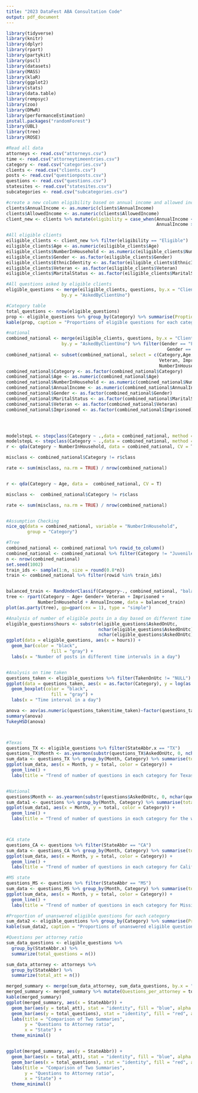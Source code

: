 ```yaml
---
title: "2023 DataFest ABA Consultation Code"
output: pdf_document
---
```


```r
library(tidyverse)
library(knitr)
library(dplyr)
library(rpart)
library(partykit)
library(pscl)
library(datasets)
library(MASS)
library(klaR)
library(ggplot2)
library(stats)
library(data.table)
library(rempsyc)
library(zoo)
library(DMwR)
library(performanceEstimation)
install.packages("randomForest")
library(UBL)
library(tree)
library(ROSE)

#Read all data
attorneys <- read.csv("attorneys.csv")
time <- read.csv("attorneytimeentries.csv")
category <- read.csv("categories.csv")
clients <- read.csv("clients.csv")
posts <- read.csv("questionposts.csv")
questions <- read.csv("questions.csv")
statesites <- read.csv("statesites.csv")
subcategories <- read.csv("subcategories.csv")

#create a new column eligibility based on annual income and allowed income
clients$AnnualIncome <- as.numeric(clients$AnnualIncome)
clients$AllowedIncome <- as.numeric(clients$AllowedIncome)
client_new <- clients %>% mutate(eligibility = case_when(AnnualIncome <= AllowedIncome ~ "Eligible",
                                                         AnnualIncome > AllowedIncome ~ "Ineligible"))

#All eligible clients
eiligible_clients <- client_new %>% filter(eligibility == "Eligible")
eiligible_clients$Age <- as.numeric(eiligible_clients$Age)
eiligible_clients$NumberInHousehold <- as.numeric(eiligible_clients$NumberInHousehold)
eiligible_clients$Gender <- as.factor(eiligible_clients$Gender)
eiligible_clients$EthnicIdentity <- as.factor(eiligible_clients$EthnicIdentity)
eiligible_clients$Veteran <- as.factor(eiligible_clients$Veteran)
eiligible_clients$MaritalStatus <- as.factor(eiligible_clients$MaritalStatus)

#All questions asked by eligible clients
eligible_questions <- merge(eiligible_clients, questions, by.x = "ClientUno", 
                     by.y = "AskedByClientUno")

#Category table
total_questions <- nrow(eligible_questions)
prop <- eligible_questions %>% group_by(Category) %>% summarise(Proption = paste0(round(100 * n()/total_questions, 2), "%"))
kable(prop, caption = "Proportions of eligible questions for each category")
```

```r

#national
combined_national <- merge(eiligible_clients, questions, by.x = "ClientUno", 
                     by.y = "AskedByClientUno") %>% filter(Gender == "Female" | 
                                                             Gender == "Male") %>% filter(MaritalStatus != "I'd rather not answer") %>% filter(MaritalStatus != "NULL") %>% filter(Category != "Other") %>% filter(NumberInHousehold <= 10) %>% filter(Veteran != "NULL")
combined_national <- subset(combined_national, select = c(Category,Age, Gender, 
                                                          Veteran, Imprisoned, 
                                                          NumberInHousehold, AnnualIncome))
combined_national$Category <- as.factor(combined_national$Category)
combined_national$Age <- as.numeric(combined_national$Age)
combined_national$NumberInHousehold <- as.numeric(combined_national$NumberInHousehold)
combined_national$AnnualIncome <- as.numeric(combined_national$AnnualIncome)
combined_national$Gender <- as.factor(combined_national$Gender)
combined_national$MaritalStatus <- as.factor(combined_national$MaritalStatus)
combined_national$Veteran <- as.factor(combined_national$Veteran)
combined_national$Imprisoned <- as.factor(combined_national$Imprisoned)




modelstepL <- stepclass(Category ~ .,data = combined_national, method = "qda")
modelstepL <- stepclass(Category ~ .,data = combined_national, method = "lda")
r <- qda(Category ~ NumberInHousehold, data = combined_national, CV = T)

misclass <- combined_national$Category != r$class

rate <- sum(misclass, na.rm = TRUE) / nrow(combined_national)


r <- qda(Category ~ Age, data =  combined_national, CV = T)

misclass <-  combined_national$Category != r$class

rate <- sum(misclass, na.rm = TRUE) / nrow(combined_national)


#Assumption Checking
nice_qq(data = combined_national, variable = "NumberInHousehold", 
        group = "Category")

#Tree
combined_national <- combined_national %>% rowid_to_column() 
combined_national <- combined_national %>% filter(Category != "Juvenile")
n <- nrow(combined_national)
set.seed(1002)
train_ids <- sample(1:n, size = round(0.8*n))
train <- combined_national %>% filter(rowid %in% train_ids)


balanced_train <- RandUnderClassif(Category~., combined_national, "balance")
tree <- rpart(Category ~ Age+ Gender+ Veteran + Imprisoned +
            NumberInHousehold + AnnualIncome, data = balanced_train)
plot(as.party(tree), gp=gpar(cex = 1), type = "simple")

```


```r
#Analysis of number of eligible posts in a day based on different time interval
eligible_questions$hours <- substr(eligible_questions$AskedOnUtc, 
                                   nchar(eligible_questions$AskedOnUtc)-8, 
                                   nchar(eligible_questions$AskedOnUtc)-6)
ggplot(data = eligible_questions, aes(x = hours)) +
  geom_bar(color = "black",
                 fill = "gray") + 
  labs(x = "Number of posts in different time intervals in a day")


#Analysis on time taken
questions_taken <- eligible_questions %>% filter(TakenOnUtc != "NULL") %>% mutate(time_taken = difftime(TakenOnUtc, AskedOnUtc, units="days"))
ggplot(data = questions_taken, aes(x = as.factor(Category), y = log(as.numeric(time_taken)))) +
  geom_boxplot(color = "black",
                 fill = "gray") + 
  labs(x = "Time interval in a day")

anova <- aov(as.numeric(questions_taken$time_taken)~factor(questions_taken$Category))
summary(anova)
TukeyHSD(anova)




```


```r
#Texas
questions_TX <- eligible_questions %>% filter(StateAbbr.x == "TX")
questions_TX$Month <- as.yearmon(substr(questions_TX$AskedOnUtc, 0, nchar(questions_TX$AskedOnUtc)-12))
sum_data <- questions_TX %>% group_by(Month, Category) %>% summarise(total = n())
ggplot(sum_data, aes(x = Month, y = total, color = Category)) +
  geom_line() +
  labs(title = "Trend of number of questions in each category for Texas")


#National
questions$Month <- as.yearmon(substr(questions$AskedOnUtc, 0, nchar(questions$AskedOnUtc)-12))
sum_data1 <- questions %>% group_by(Month, Category) %>% summarise(total = n())
ggplot(sum_data1, aes(x = Month, y = total, color = Category)) +
  geom_line() +
  labs(title = "Trend of number of questions in each category for the whole country")



#CA state
questions_CA <- questions %>% filter(StateAbbr == "CA")
sum_data <- questions_CA %>% group_by(Month, Category) %>% summarise(total = n())
ggplot(sum_data, aes(x = Month, y = total, color = Category)) +
  geom_line() +
  labs(title = "Trend of number of questions in each category for California")

#MS state
questions_MS <- questions %>% filter(StateAbbr == "MS")
sum_data <- questions_MS %>% group_by(Month, Category) %>% summarise(total = n())
ggplot(sum_data, aes(x = Month, y = total, color = Category)) +
  geom_line() +
  labs(title = "Trend of number of questions in each category for Mississippi")
```


```r
#Proportion of unanswered eligible questions for each category
sum_data2 <- eligible_questions %>% group_by(Category) %>% summarise(Proption = paste0(round(100 * sum(TakenByAttorneyUno == "NULL")/n(), 2), "%"))
kable(sum_data2, caption = "Proportions of unanswered eligible questions for each category")
```




```r
#Questions per attorney ratio
sum_data_questions <- eligible_questions %>%
  group_by(StateAbbr.x) %>%
  summarize(total_questions = n())

sum_data_attorney <- attorneys %>%
  group_by(StateAbbr) %>%
  summarize(total_att = n())

merged_summary <- merge(sum_data_attorney, sum_data_questions, by.x = "StateAbbr",by.y = "StateAbbr.x", all = TRUE)
merged_summary <- merged_summary %>% mutate(Questions_per_attorney = total_questions/total_att)
kable(merged_summary)
ggplot(merged_summary, aes(x = StateAbbr)) +
  geom_bar(aes(y = total_att), stat = "identity", fill = "blue", alpha = 0.5) +
  geom_bar(aes(y = total_questions), stat = "identity", fill = "red", alpha = 0.5) +
  labs(title = "Comparison of Two Summaries",
       y = "Questions to Attorney ratio",
       x = "State") +
  theme_minimal()


ggplot(merged_summary, aes(y = StateAbbr)) +
  geom_bar(aes(x = total_att), stat = "identity", fill = "blue", alpha = 0.5) +
  geom_bar(aes(x = total_questions), stat = "identity", fill = "red", alpha = 0.5) +
  labs(title = "Comparison of Two Summaries",
       y = "Questions to Attorney ratio",
       x = "State") +
  theme_minimal()
```
